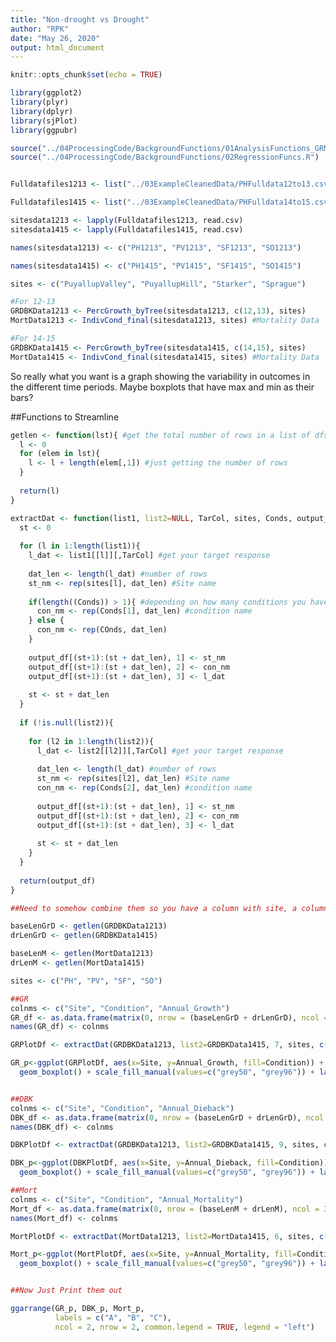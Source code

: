 ```yaml
---
title: "Non-drought vs Drought"
author: "RPK"
date: "May 26, 2020"
output: html_document
---
```


```r
knitr::opts_chunk$set(echo = TRUE)

library(ggplot2)
library(plyr)
library(dplyr)
library(sjPlot)
library(ggpubr)

source("../04ProcessingCode/BackgroundFunctions/01AnalysisFunctions_GRMort.R")
source("../04ProcessingCode/BackgroundFunctions/02RegressionFuncs.R")


Fulldatafiles1213 <- list("../03ExampleCleanedData/PHFulldata12to13.csv", "../03ExampleCleanedData/PVFulldata12to13.csv", "../03ExampleCleanedData/SFFulldata12to13.csv", "../03ExampleCleanedData/SOFulldata12to13.csv")

Fulldatafiles1415 <- list("../03ExampleCleanedData/PHFulldata14to15.csv", "../03ExampleCleanedData/PVFulldata14to15.csv", "../03ExampleCleanedData/SFFulldata14to15.csv", "../03ExampleCleanedData/SOFulldata14to15.csv")

sitesdata1213 <- lapply(Fulldatafiles1213, read.csv)
sitesdata1415 <- lapply(Fulldatafiles1415, read.csv)

names(sitesdata1213) <- c("PH1213", "PV1213", "SF1213", "SO1213") 

names(sitesdata1415) <- c("PH1415", "PV1415", "SF1415", "SO1415")

sites <- c("PuyallupValley", "PuyallupHill", "Starker", "Sprague")

#For 12-13
GRDBKData1213 <- PercGrowth_byTree(sitesdata1213, c(12,13), sites)
MortData1213 <- IndivCond_final(sitesdata1213, sites) #Mortality Data

#For 14-15
GRDBKData1415 <- PercGrowth_byTree(sitesdata1415, c(14,15), sites)
MortData1415 <- IndivCond_final(sitesdata1415, sites) #Mortality Data

```

So really what you want is a graph showing the variability in outcomes in the different time periods. Maybe boxplots that have max and min as their bars? 

##Functions to Streamline

```r
getlen <- function(lst){ #get the total number of rows in a list of dfs
  l <- 0
  for (elem in lst){
    l <- l + length(elem[,1]) #just getting the number of rows
  }
  
  return(l)
}

extractDat <- function(list1, list2=NULL, TarCol, sites, Conds, output_df){
  st <- 0
  
  for (l in 1:length(list1)){
    l_dat <- list1[[l]][,TarCol] #get your target response 
    
    dat_len <- length(l_dat) #number of rows
    st_nm <- rep(sites[l], dat_len) #Site name
    
    if(length((Conds)) > 1){ #depending on how many conditions you have
      con_nm <- rep(Conds[1], dat_len) #condition name
    } else {
      con_nm <- rep(COnds, dat_len)
    }
    
    output_df[(st+1):(st + dat_len), 1] <- st_nm
    output_df[(st+1):(st + dat_len), 2] <- con_nm
    output_df[(st+1):(st + dat_len), 3] <- l_dat
    
    st <- st + dat_len
  } 
  
  if (!is.null(list2)){
    
    for (l2 in 1:length(list2)){
      l_dat <- list2[[l2]][,TarCol] #get your target response 
      
      dat_len <- length(l_dat) #number of rows
      st_nm <- rep(sites[l2], dat_len) #Site name
      con_nm <- rep(Conds[2], dat_len) #condition name
      
      output_df[(st+1):(st + dat_len), 1] <- st_nm
      output_df[(st+1):(st + dat_len), 2] <- con_nm
      output_df[(st+1):(st + dat_len), 3] <- l_dat
      
      st <- st + dat_len
    }
  }
  
  return(output_df)
}
```


```r
##Need to somehow combine them so you have a column with site, a column with year or site condition, and then the value you want

baseLenGrD <- getlen(GRDBKData1213)
drLenGrD <- getlen(GRDBKData1415)

baseLenM <- getlen(MortData1213)
drLenM <- getlen(MortData1415)

sites <- c("PH", "PV", "SF", "SO")

##GR
colnms <- c("Site", "Condition", "Annual_Growth")
GR_df <- as.data.frame(matrix(0, nrow = (baseLenGrD + drLenGrD), ncol = 3))
names(GR_df) <- colnms

GRPlotDf <- extractDat(GRDBKData1213, list2=GRDBKData1415, 7, sites, c("Baseline", "Stress"), GR_df)

GR_p<-ggplot(GRPlotDf, aes(x=Site, y=Annual_Growth, fill=Condition)) +
  geom_boxplot() + scale_fill_manual(values=c("grey50", "grey96")) + labs(y= "Annual Growth (cm)") + theme_classic()


##DBK
colnms <- c("Site", "Condition", "Annual_Dieback")
DBK_df <- as.data.frame(matrix(0, nrow = (baseLenGrD + drLenGrD), ncol = 3))
names(DBK_df) <- colnms

DBKPlotDf <- extractDat(GRDBKData1213, list2=GRDBKData1415, 9, sites, c("Baseline", "Stress"), DBK_df)

DBK_p<-ggplot(DBKPlotDf, aes(x=Site, y=Annual_Dieback, fill=Condition)) +
  geom_boxplot() + scale_fill_manual(values=c("grey50", "grey96")) + labs(y= "Annual Dieback (cm)") + theme_classic()

##Mort
colnms <- c("Site", "Condition", "Annual_Mortality")
Mort_df <- as.data.frame(matrix(0, nrow = (baseLenM + drLenM), ncol = 3))
names(Mort_df) <- colnms

MortPlotDf <- extractDat(MortData1213, list2=MortData1415, 6, sites, c("Baseline", "Stress"), Mort_df)

Mort_p<-ggplot(MortPlotDf, aes(x=Site, y=Annual_Mortality, fill=Condition)) +
  geom_boxplot() + scale_fill_manual(values=c("grey50", "grey96")) + labs(y= "Annual Percent Mortality") + theme_classic()


##Now Just Print them out

ggarrange(GR_p, DBK_p, Mort_p, 
          labels = c("A", "B", "C"),
          ncol = 2, nrow = 2, common.legend = TRUE, legend = "left")



```